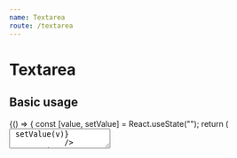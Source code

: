 ```yaml
---
name: Textarea
route: /textarea
---
```



# Textarea

## Basic usage

<Playground>
    {() => {
        const [value, setValue] = React.useState("");
        return (
            <Textarea
                label="Textarea field label"
                value={value}
                onChange={(v) => setValue(v)}
            />
        );
    }}
</Playground>

<Props of={Textarea} />
